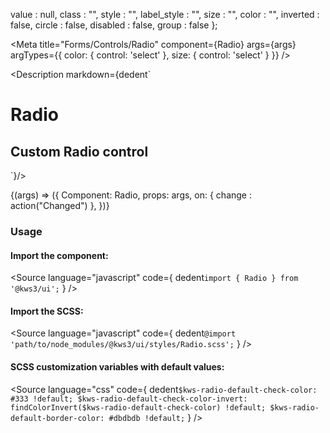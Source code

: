
  value : null,
  class : "",
  style : "",
  label_style : "",
  size : "",
  color : "",
  inverted : false,
  circle : false,
  disabled : false,
  group : false
};

<Meta
  title="Forms/Controls/Radio"
  component={Radio}
  args={args}
  argTypes={{
    color: {
      control: 'select'
    },
    size: {
      control: 'select'
    }
  }}
/>

<Description markdown={dedent`
# Radio
## Custom Radio control
`}/>

<Canvas>
  <Story
  name="Radio"
  args={args}
  >
  {(args) => ({
    Component: Radio,
    props: args,
    on: {
      change : action("Changed")
    },
  })}
  </Story>
</Canvas>

<ArgsTable story="Radio" />

### Usage
#### Import the component:
<Source
  language="javascript"
  code={
    dedent`import { Radio } from '@kws3/ui';`
  }
/>

#### Import the SCSS:
<Source
  language="javascript"
  code={
    dedent`@import 'path/to/node_modules/@kws3/ui/styles/Radio.scss';`
  }
/>

#### SCSS customization variables with default values:
<Source
  language="css"
  code={
    dedent`
      $kws-radio-default-check-color: #333 !default;
      $kws-radio-default-check-color-invert: findColorInvert($kws-radio-default-check-color) !default;
      $kws-radio-default-border-color: #dbdbdb !default;
    `
  }
/>
